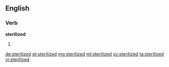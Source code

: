 ==English==

===Verb===
'''sterilized'''

# {{past of|sterilize}}

[[de:sterilized]]
[[et:sterilized]]
[[mg:sterilized]]
[[ml:sterilized]]
[[sv:sterilized]]
[[ta:sterilized]]
[[vi:sterilized]]